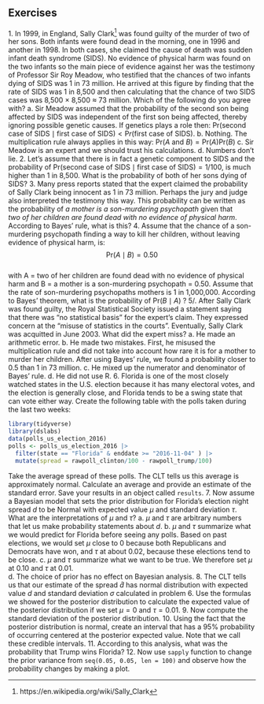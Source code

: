 ## Exercises 
1\. In 1999, in England, Sally Clark^[https://en.wikipedia.org/wiki/Sally_Clark] was found guilty of the murder of two of her sons. Both infants were found dead in the morning, one in 1996 and another in 1998. In both cases, she claimed the cause of death was sudden infant death syndrome (SIDS). No evidence of physical harm was found on the two infants so the main piece of evidence against her was the testimony of Professor Sir Roy Meadow, who testified that the chances of two infants dying of SIDS was 1 in 73 million. He arrived at this figure by finding that the rate of SIDS was 1 in 8,500 and then calculating that the chance of two SIDS cases was 8,500 $\times$ 8,500 $\approx$ 73 million. Which of the following do you agree with? 
a. Sir Meadow assumed that the probability of the second son being affected by SIDS was independent of the first son being affected, thereby ignoring possible genetic causes. If genetics plays a role then: $\mbox{Pr}(\mbox{second case of SIDS} \mid \mbox{first case of SIDS}) < \mbox{P}r(\mbox{first case of SIDS})$. 
b. Nothing. The multiplication rule always applies in this way: $\mbox{Pr}(A \mbox{ and } B) =\mbox{Pr}(A)\mbox{Pr}(B)$ 
c. Sir Meadow is an expert and we should trust his calculations. 
d. Numbers don't lie. 
2\. Let's assume that there is in fact a genetic component to SIDS and the probability of $\mbox{Pr}(\mbox{second case of SIDS} \mid \mbox{first case of SIDS}) = 1/100$, is much higher than 1 in 8,500. What is the probability of both of her sons dying of SIDS? 
3\. Many press reports stated that the expert claimed the probability of Sally Clark being innocent as 1 in 73 million. Perhaps the jury and judge also interpreted the testimony this way. This probability can be written as the probability of _a mother is a son-murdering psychopath_ given that  
_two of her children are found dead with no evidence of physical harm_.  
According to Bayes' rule, what is this? 
4\. Assume that the chance of a son-murdering psychopath finding a way to kill her children, without leaving evidence of physical harm, is: 
$$ 
\mbox{Pr}(A \mid B) = 0.50 
$$  
with A = two of her children are found dead with no evidence of physical harm and B = a mother is a son-murdering psychopath = 0.50. Assume that the rate of son-murdering psychopaths mothers is 1 in 1,000,000.     According to Bayes' theorem, what is the probability of $\mbox{Pr}(B \mid A)$ ? 
5/. After Sally Clark was found guilty, the Royal Statistical Society issued a statement saying that there was "no statistical basis" for the expert's claim. They expressed concern at the "misuse of statistics in the courts". Eventually, Sally Clark was acquitted in June 2003. What did the expert miss? 
a. He made an arithmetic error. 
b. He made two mistakes. First, he misused the multiplication rule and did not take into account how rare it is for a mother to murder her children. After using Bayes' rule, we found a probability closer to 0.5 than 1 in 73 million. 
c. He mixed up the numerator and denominator of Bayes' rule. 
d. He did not use R. 
6\. Florida is one of the most closely watched states in the U.S. election because it has many electoral votes, and the election is generally close, and Florida tends to be a swing state that can vote either way. Create the following table with the polls taken during the last two weeks: 
```{r, eval=FALSE} 
library(tidyverse) 
library(dslabs) 
data(polls_us_election_2016) 
polls <- polls_us_election_2016 |>  
  filter(state == "Florida" & enddate >= "2016-11-04" ) |>  
  mutate(spread = rawpoll_clinton/100 - rawpoll_trump/100) 
``` 
Take the average spread of these polls. The CLT tells us this average is approximately normal. Calculate an average and provide an estimate of the standard error. Save your results in an object called `results`. 
7\. Now assume a Bayesian model that sets the prior distribution for Florida's election night spread $d$ to be Normal with expected value $\mu$ and standard deviation $\tau$. What are the interpretations of $\mu$ and $\tau$? 
a. $\mu$ and $\tau$ are arbitrary numbers that let us make probability statements about $d$. 
b. $\mu$ and $\tau$ summarize what we would predict for Florida before seeing any polls. Based on past elections, we would set $\mu$ close to 0 because both Republicans and Democrats have won, and $\tau$ at about $0.02$, because these elections tend to be close. 
c. $\mu$ and $\tau$ summarize what we want to be true. We therefore set $\mu$ at $0.10$ and $\tau$ at $0.01$.  
d. The choice of prior has no effect on Bayesian analysis. 
8\. The CLT tells us that our estimate of the spread $\hat{d}$ has normal distribution with expected value $d$ and standard deviation $\sigma$ calculated in problem 6. Use the formulas we showed for the posterior distribution to calculate the expected value of the posterior distribution if we set $\mu = 0$ and $\tau = 0.01$. 
9\. Now compute the standard deviation of the posterior distribution. 
10\. Using the fact that the posterior distribution is normal, create an interval that has a 95% probability of occurring centered at the posterior expected value. Note that we call these credible intervals. 
11\. According to this analysis, what was the probability that Trump wins Florida? 
12\. Now use `sapply` function to change the prior variance from `seq(0.05, 0.05, len = 100)` and observe how the probability changes by making a plot. 

 
